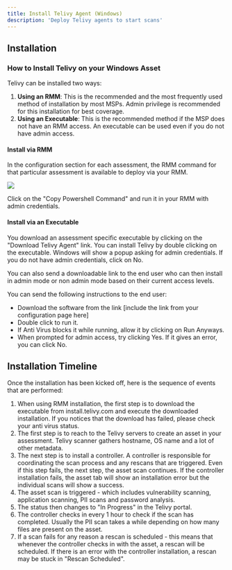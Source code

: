 ```yaml
---
title: Install Telivy Agent (Windows)
description: 'Deploy Telivy agents to start scans'
---
```


## Installation

### How to Install Telivy on your Windows Asset

Telivy can be installed two ways:
1. **Using an RMM**: This is the recommended and the most frequently used method of installation by most MSPs. Admin privilege is recommended for this installation for best coverage.
2. **Using an Executable**: This is the recommended method if the MSP does not have an RMM access. An executable can be used even if you do not have admin access.

#### Install via RMM

In the configuration section for each assessment, the RMM command for that particular assessment is available to deploy via your RMM.

<img src="/images/install-telivy-agent-windows.png" />

Click on the "Copy Powershell Command" and run it in your RMM with admin credentials.

#### Install via an Executable

You download an assessment specific executable by clicking on the "Download Telivy Agent" link. You can install Telivy by double clicking on the executable. Windows will show a popup asking for admin credentials. If you do not have admin credentials, click on No. 

You can also send a downloadable link to the end user who can then install in admin mode or non admin mode based on their current access levels.

You can send the following instructions to the end user:

- Download the software from the link [include the link from your configuration page here]
- Double click to run it.
- If Anti Virus blocks it while running, allow it by clicking on Run Anyways.
- When prompted for admin access, try clicking Yes. If it gives an error, you can click No.

## Installation Timeline

Once the installation has been kicked off, here is the sequence of events that are performed:

1. When using RMM installation, the first step is to download the executable from install.telivy.com and execute the downloaded installation. If you notices that the download has failed, please check your anti virus status.
2. The first step is to reach to the Telivy servers to create an asset in your assessment. Telivy scanner gathers hostname, OS name and a lot of other metadata.
3. The next step is to install a controller. A controller is responsible for coordinating the scan process and any rescans that are triggered. Even if this step fails, the next step, the asset scan continues. If the controller installation fails, the asset tab will show an installation error but the individual scans will show a success.
4. The asset scan is triggered - which includes vulnerability scanning, application scanning, PII scans and password analysis.
5. The status then changes to "In Progress" in the Telivy portal.
6. The controller checks in every 1 hour to check if the scan has completed. Usually the PII scan takes a while depending on how many files are present on the asset.
7. If a scan fails for any reason a rescan is scheduled - this means that whenever the controller checks in with the asset, a rescan will be scheduled. If there is an error with the controller installation, a rescan may be stuck in "Rescan Scheduled".
